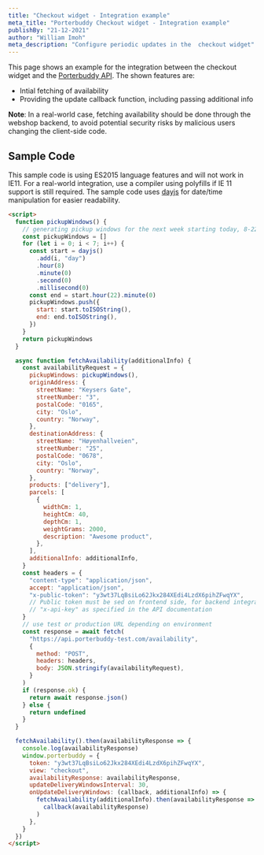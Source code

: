 ```yaml
---
title: "Checkout widget - Integration example"
meta_title: "Porterbuddy Checkout widget - Integration example"
publishBy: "21-12-2021"
author: "William Imoh"
meta_description: "Configure periodic updates in the  checkout widget"
---
```


This page shows an example for the integration between the checkout widget and the [Porterbuddy API](/api-reference/). The shown features are:

- Intial fetching of availability
- Providing the update callback function, including passing additional info

**Note**: In a real-world case, fetching availability should be done through the webshop backend, to avoid potential security risks by malicious users changing the client-side code.

<CheckoutIntegrationExample />

## Sample Code

This sample code is using ES2015 language features and will not work in IE11. For a real-world integration, use a compiler using polyfills if IE 11 support is still required.
The sample code uses [dayjs](https://github.com/iamkun/dayjs) for date/time manipulation for easier readability.

```html
<script>
  function pickupWindows() {
    // generating pickup windows for the next week starting today, 8-22 each day
    const pickupWindows = []
    for (let i = 0; i < 7; i++) {
      const start = dayjs()
        .add(i, "day")
        .hour(8)
        .minute(0)
        .second(0)
        .millisecond(0)
      const end = start.hour(22).minute(0)
      pickupWindows.push({
        start: start.toISOString(),
        end: end.toISOString(),
      })
    }
    return pickupWindows
  }

  async function fetchAvailability(additionalInfo) {
    const availabilityRequest = {
      pickupWindows: pickupWindows(),
      originAddress: {
        streetName: "Keysers Gate",
        streetNumber: "3",
        postalCode: "0165",
        city: "Oslo",
        country: "Norway",
      },
      destinationAddress: {
        streetName: "Høyenhallveien",
        streetNumber: "25",
        postalCode: "0678",
        city: "Oslo",
        country: "Norway",
      },
      products: ["delivery"],
      parcels: [
        {
          widthCm: 1,
          heightCm: 40,
          depthCm: 1,
          weightGrams: 2000,
          description: "Awesome product",
        },
      ],
      additionalInfo: additionalInfo,
    }
    const headers = {
      "content-type": "application/json",
      accept: "application/json",
      "x-public-token": "y3wt37LqBsiLo62Jkx284XEdi4LzdX6pihZFwqYX",
      // Public token must be sed on frontend side, for backend integration use your api key and header
      // "x-api-key" as specified in the API documentation
    }
    // use test or production URL depending on environment
    const response = await fetch(
      "https://api.porterbuddy-test.com/availability",
      {
        method: "POST",
        headers: headers,
        body: JSON.stringify(availabilityRequest),
      }
    )
    if (response.ok) {
      return await response.json()
    } else {
      return undefined
    }
  }

  fetchAvailability().then(availabilityResponse => {
    console.log(availabilityResponse)
    window.porterbuddy = {
      token: "y3wt37LqBsiLo62Jkx284XEdi4LzdX6pihZFwqYX",
      view: "checkout",
      availabilityResponse: availabilityResponse,
      updateDeliveryWindowsInterval: 30,
      onUpdateDeliveryWindows: (callback, additionalInfo) => {
        fetchAvailability(additionalInfo).then(availabilityResponse =>
          callback(availabilityResponse)
        )
      },
    }
  })
</script>
```
